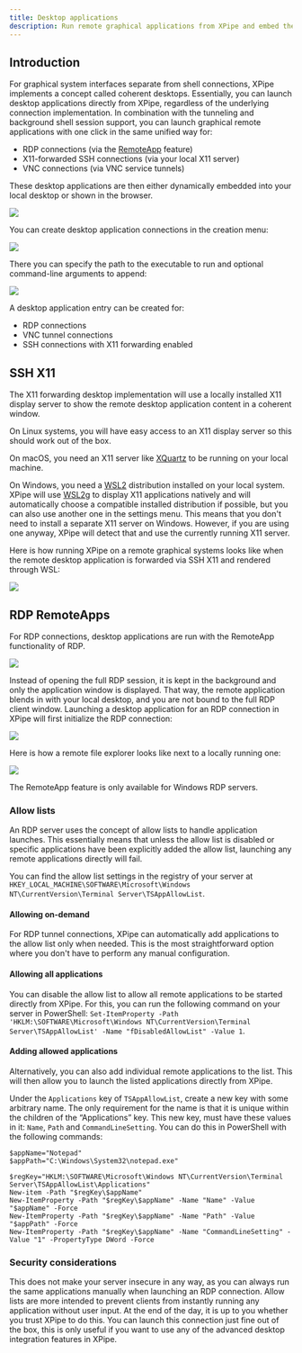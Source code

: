 ```yaml
---
title: Desktop applications
description: Run remote graphical applications from XPipe and embed them into your local desktop
---
```


## Introduction

For graphical system interfaces separate from shell connections, XPipe implements a concept called coherent desktops. Essentially, you can launch desktop applications directly from XPipe, regardless of the underlying connection implementation. In combination with the tunneling and background shell session support, you can launch graphical remote applications with one click in the same unified way for:

- RDP connections (via the [RemoteApp](https://www.anyviewer.com/how-to/remoteapp-vs-rdp-2578.html) feature)
- X11-forwarded SSH connections (via your local X11 server)
- VNC connections (via VNC service tunnels)

These desktop applications are then either dynamically embedded into your local desktop or shown in the browser.

![](/images/desktop.png)

You can create desktop application connections in the creation menu:

![](/images/desktop-create.png)

There you can specify the path to the executable to run and optional command-line arguments to append:

![](/images/desktop-browser.png)

A desktop application entry can be created for:
- RDP connections
- VNC tunnel connections
- SSH connections with X11 forwarding enabled

## SSH X11

The X11 forwarding desktop implementation will use a locally installed X11 display server to show the remote desktop application content in a coherent window.

On Linux systems, you will have easy access to an X11 display server so this should work out of the box.

On macOS, you need an X11 server like [XQuartz](https://www.xquartz.org/) to be running on your local machine.

On Windows, you need a [WSL2](https://learn.microsoft.com/en-us/windows/wsl/install) distribution installed on your local system. XPipe will use [WSL2g](https://learn.microsoft.com/en-us/windows/wsl/tutorials/gui-apps) to display X11 applications natively and will automatically choose a compatible installed distribution if possible, but you can also use another one in the settings menu. This means that you don't need to install a separate X11 server on Windows. However, if you are using one anyway, XPipe will detect that and use the currently running X11 server.

Here is how running XPipe on a remote graphical systems looks like when the remote desktop application is forwarded via SSH X11 and rendered through WSL:

![](/images/desktop-x11.png)

## RDP RemoteApps

For RDP connections, desktop applications are run with the RemoteApp functionality of RDP.

![](/images/desktop-explorer.png)

Instead of opening the full RDP session, it is kept in the background and only the application window is displayed. That way, the remote application blends in with your local desktop, and you are not bound to the full RDP client window. Launching a desktop application for an RDP connection in XPipe will first initialize the RDP connection:

![](/images/desktop-load.png)

Here is how a remote file explorer looks like next to a locally running one:

![](/images/desktop-rdp.png)

<Callout type="info">
    The RemoteApp feature is only available for Windows RDP servers.
</Callout>

### Allow lists

An RDP server uses the concept of allow lists to handle application launches. This essentially means that unless the allow list is disabled or specific applications have been explicitly added the allow list, launching any remote applications directly will fail.

You can find the allow list settings in the registry of your server at `HKEY_LOCAL_MACHINE\SOFTWARE\Microsoft\Windows NT\CurrentVersion\Terminal Server\TSAppAllowList`.

#### Allowing on-demand

For RDP tunnel connections, XPipe can automatically add applications to the allow list only when needed. This is the most straightforward option where you don't have to perform any manual configuration.

#### Allowing all applications

You can disable the allow list to allow all remote applications to be started directly from XPipe. For this, you can run the following command on your server in PowerShell: `Set-ItemProperty -Path 'HKLM:\SOFTWARE\Microsoft\Windows NT\CurrentVersion\Terminal Server\TSAppAllowList' -Name "fDisabledAllowList" -Value 1`.

#### Adding allowed applications

Alternatively, you can also add individual remote applications to the list. This will then allow you to launch the listed applications directly from XPipe.

Under the `Applications` key of `TSAppAllowList`, create a new key with some arbitrary name. The only requirement for the name is that it is unique within the children of the “Applications” key. This new key, must have these values in it: `Name`, `Path` and `CommandLineSetting`. You can do this in PowerShell with the following commands:

```
$appName="Notepad"
$appPath="C:\Windows\System32\notepad.exe"

$regKey="HKLM:\SOFTWARE\Microsoft\Windows NT\CurrentVersion\Terminal Server\TSAppAllowList\Applications"
New-item -Path "$regKey\$appName"
New-ItemProperty -Path "$regKey\$appName" -Name "Name" -Value "$appName" -Force
New-ItemProperty -Path "$regKey\$appName" -Name "Path" -Value "$appPath" -Force
New-ItemProperty -Path "$regKey\$appName" -Name "CommandLineSetting" -Value "1" -PropertyType DWord -Force
```

### Security considerations

This does not make your server insecure in any way, as you can always run the same applications manually when launching an RDP connection. Allow lists are more intended to prevent clients from instantly running any application without user input. At the end of the day, it is up to you whether you trust XPipe to do this. You can launch this connection just fine out of the box, this is only useful if you want to use any of the advanced desktop integration features in XPipe.
